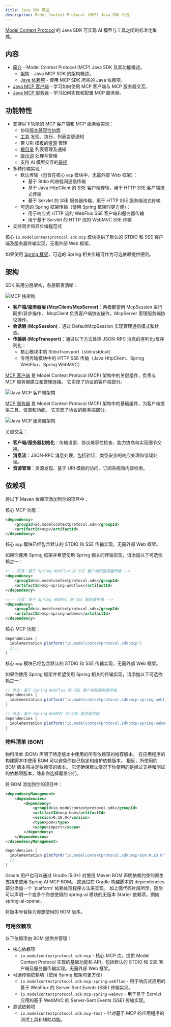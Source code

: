 ```yaml
---
title: Java SDK 概述
description: Model Context Protocol (MCP) Java SDK 介绍
---
```


[Model Context Protocol](https://modelcontextprotocol.org/docs/concepts/architecture) 的 Java SDK
可实现 AI 模型与工具之间的标准化集成。

## 内容

- [简介](/sdk/java/mcp-overview#features) - Model Context Protocol (MCP) Java SDK 及其功能概述。
  - [架构](/sdk/java/mcp-overview#architecture) - Java MCP SDK 的架构概述。
  - [Java 依赖项](/sdk/java/mcp-overview#dependencies) - 使用 MCP SDK 所需的 Java 依赖项。
- [Java MCP 客户端](/sdk/java/mcp-client) - 学习如何使用 MCP 客户端与 MCP 服务器交互。
- [Java MCP 服务器](/sdk/java/mcp-server) - 学习如何实现和配置 MCP 服务器。

## 功能特性

- 支持以下功能的 MCP 客户端和 MCP 服务器实现：
  - 协议[版本兼容性协商](/specification/2024-11-05/basic/lifecycle/#initialization)
  - [工具](/specification/2024-11-05/server/tools/) 发现、执行、列表变更通知
  - 带 URI 模板的[资源](/specification/2024-11-05/server/resources/) 管理
  - [根目录](/specification/2024-11-05/client/roots/) 列表管理及通知
  - [提示词](/specification/2024-11-05/server/prompts/) 处理与管理
  - 支持 AI 模型交互的[采样](/specification/2024-11-05/client/sampling/)
- 多种传输实现：
  - 默认传输（包含在核心 `mcp` 模块中，无需外部 Web 框架）：
    - 基于 Stdio 的进程间通信传输
    - 基于 Java HttpClient 的 SSE 客户端传输，用于 HTTP SSE 客户端流式传输
    - 基于 Servlet 的 SSE 服务器传输，用于 HTTP SSE 服务端流式传输
  - 可选的 Spring 框架传输（使用 Spring 框架时更方便）：
    - 用于响应式 HTTP 流的 WebFlux SSE 客户端和服务器传输
    - 用于基于 Servlet 的 HTTP 流的 WebMVC SSE 传输
- 支持同步和异步编程范式

<Tip>

核心 `io.modelcontextprotocol.sdk:mcp` 模块提供了默认的 STDIO 和 SSE 客户端及服务器传输实现，无需外部 Web 框架。

如果使用 [Spring 框架](https://docs.spring.io/spring-ai/reference/api/mcp/mcp-client-boot-starter-docs.html)，可选的 Spring 相关传输可作为可选依赖提供便利。

</Tip>

## 架构

SDK 采用分层架构，各层职责清晰：

![MCP 栈架构](/images/java/mcp-stack.svg)

- **客户端/服务器层 (McpClient/McpServer)**：两者都使用 McpSession 进行同步/异步操作，
  McpClient 负责客户端协议操作，McpServer 管理服务端协议操作。
- **会话层 (McpSession)**：通过 DefaultMcpSession 实现管理通信模式和状态。
- **传输层 (McpTransport)**：通过以下方式处理 JSON-RPC 消息的序列化/反序列化：
  - 核心模块中的 StdioTransport（stdin/stdout）
  - 专用传输模块中的 HTTP SSE 传输（Java HttpClient、Spring WebFlux、Spring WebMVC）

[MCP 客户端](/sdk/java/mcp-client) 是 Model Context Protocol (MCP) 架构中的关键组件，负责与 MCP 服务器建立和管理连接。
它实现了协议的客户端部分。

![Java MCP 客户端架构](/images/java/java-mcp-client-architecture.jpg)

[MCP 服务器](/sdk/java/mcp-server) 是 Model Context Protocol (MCP) 架构中的基础组件，为客户端提供工具、资源和功能。
它实现了协议的服务端部分。

![Java MCP 服务器架构](/images/java/java-mcp-server-architecture.jpg)

关键交互：

- **客户端/服务器初始化**：传输设置、协议兼容性检查、能力协商和实现细节交换。
- **消息流**：JSON-RPC 消息处理，包括验证、类型安全的响应处理和错误处理。
- **资源管理**：资源发现、基于 URI 模板的访问、订阅系统和内容检索。

## 依赖项

将以下 Maven 依赖项添加到你的项目中：

<Tabs>
  <Tab title="Maven">

核心 MCP 功能：

```xml
<dependency>
    <groupId>io.modelcontextprotocol.sdk</groupId>
    <artifactId>mcp</artifactId>
</dependency>
```

核心 `mcp` 模块已经包含默认的 STDIO 和 SSE 传输实现，无需外部 Web 框架。

如果你使用 Spring 框架并希望使用 Spring 相关的传输实现，请添加以下可选依赖之一：

```xml
<!-- 可选：基于 Spring WebFlux 的 SSE 客户端和服务器传输 -->
<dependency>
    <groupId>io.modelcontextprotocol.sdk</groupId>
    <artifactId>mcp-spring-webflux</artifactId>
</dependency>

<!-- 可选：基于 Spring WebMVC 的 SSE 服务器传输 -->
<dependency>
    <groupId>io.modelcontextprotocol.sdk</groupId>
    <artifactId>mcp-spring-webmvc</artifactId>
</dependency>
```

  </Tab>
  <Tab title="Gradle">

核心 MCP 功能：

```groovy
dependencies {
  implementation platform("io.modelcontextprotocol.sdk:mcp")
  //...
}
```

核心 `mcp` 模块已经包含默认的 STDIO 和 SSE 传输实现，无需外部 Web 框架。

如果你使用 Spring 框架并希望使用 Spring 相关的传输实现，请添加以下可选依赖之一：

```groovy
// 可选：基于 Spring WebFlux 的 SSE 客户端和服务器传输
dependencies {
  implementation platform("io.modelcontextprotocol.sdk:mcp-spring-webflux")
}

// 可选：基于 Spring WebMVC 的 SSE 服务器传输
dependencies {
  implementation platform("io.modelcontextprotocol.sdk:mcp-spring-webmvc")
}
```

  </Tab>
</Tabs>

### 物料清单 (BOM)

物料清单 (BOM) 声明了特定版本中使用的所有依赖项的推荐版本。
在应用程序的构建脚本中使用 BOM 可以避免你自己指定和维护依赖版本。
相反，所使用的 BOM 版本将决定依赖项的版本。
它还确保默认情况下你使用的是经过支持和测试的依赖项版本，除非你选择覆盖它们。

将 BOM 添加到你的项目中：

<Tabs>
  <Tab title="Maven">

```xml
<dependencyManagement>
    <dependencies>
        <dependency>
            <groupId>io.modelcontextprotocol.sdk</groupId>
            <artifactId>mcp-bom</artifactId>
            <version>0.10.0</version>
            <type>pom</type>
            <scope>import</scope>
        </dependency>
    </dependencies>
</dependencyManagement>
```

  </Tab>

  <Tab title="Gradle">

```groovy
dependencies {
  implementation platform("io.modelcontextprotocol.sdk:mcp-bom:0.10.0")
  //...
}
```

Gradle 用户也可以通过 Gradle (5.0+) 对使用 Maven BOM 声明依赖约束的原生支持来使用 Spring AI MCP BOM。
这通过在 Gradle 构建脚本的 dependencies 部分添加一个 'platform' 依赖处理程序方法来实现。
如上面代码片段所示，随后可以声明一个或多个你想使用的 spring-ai 模块的无版本 Starter 依赖项，例如 spring-ai-openai。

  </Tab>
</Tabs>

将版本号替换为你想使用的 BOM 版本。

### 可用依赖项

以下依赖项由 BOM 提供并管理：

- 核心依赖项
  - `io.modelcontextprotocol.sdk:mcp` - 核心 MCP 库，提供 Model Context Protocol 实现的基础功能和 API，包括默认的 STDIO 和 SSE 客户端及服务器传输实现。无需外部 Web 框架。
- 可选传输依赖项（使用 Spring 框架时更方便）
  - `io.modelcontextprotocol.sdk:mcp-spring-webflux` - 用于响应式应用的基于 WebFlux 的 Server-Sent Events (SSE) 传输实现。
  - `io.modelcontextprotocol.sdk:mcp-spring-webmvc` - 用于基于 Servlet 应用的基于 WebMVC 的 Server-Sent Events (SSE) 传输实现。
- 测试依赖项
  - `io.modelcontextprotocol.sdk:mcp-test` - 针对基于 MCP 的应用程序的测试工具和辅助功能。